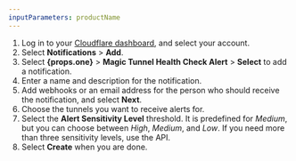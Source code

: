 ```yaml
---
inputParameters: productName
---
```


1. Log in to your [Cloudflare dashboard](https://dash.cloudflare.com/login), and select your account.
2. Select **Notifications** > **Add**.
3. Select **{props.one}** > **Magic Tunnel Health Check Alert** > **Select** to add a notification.
4. Enter a name and description for the notification.
5. Add webhooks or an email address for the person who should receive the notification, and select **Next**.
6. Choose the tunnels you want to receive alerts for.
7. Select the **Alert Sensitivity Level** threshold. It is predefined for _Medium_, but you can choose between _High_, _Medium_, and _Low_. If you need more than three sensitivity levels, use the API.
8. Select **Create** when you are done.